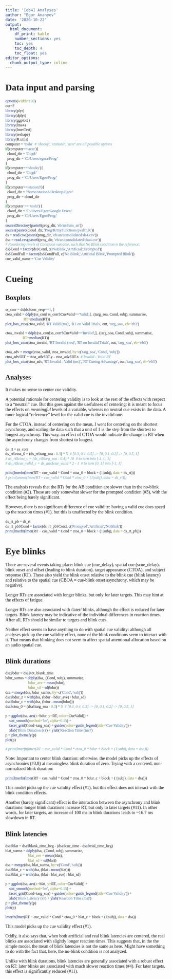 ```yaml
---
title: '[eb4] Analyses'
author: "Egor Ananyev"
date: '2020-10-22'
output:
  html_document: 
    df_print: kable
    number_sections: yes
    toc: yes
    toc_depth: 4
    toc_float: yes
editor_options:
  chunk_output_type: inline
---
```


<style type="text/css">
body, td{
  font-family: Cambria;
}
code.r{
  font-family: Inconsolata;
}
</style>

# Data input and parsing
```r
options(width=100)
out=F
library(plyr)
library(dplyr)
library(ggplot2)
library(lme4)
library(lmerTest)
library(reshape)
library(R.utils)
computer = 'toshi'  # 'shocky', 'station3', 'acer' are all possible options
if(computer=='acer'){
  cloud_dir = 'C:/gd/'
  prog_dir = 'C:/Users/egora/Prog/'
}
if(computer=='shocky'){
  cloud_dir = 'C:/gd/'
  prog_dir = 'C:/Users/Egor/Prog/'
}
if(computer=='station3'){
  cloud_dir = '/home/station3/Desktop/Egor/'
  prog_dir = cloud_dir
}
if(computer == 'toshi') {
  cloud_dir = 'C:/Users/Egor/Google Drive/'
  prog_dir = 'C:/Users/Egor/Prog/'
}
sourceDirectory(paste0(prog_dir, 'eb/an/funs_an'))
source(paste0(cloud_dir, 'Prog/R/myFunctions/pvalfn.R'))
ds = read.csv(paste0(prog_dir, 'eb/an/consolidated/ds4.csv'))
dsa = read.csv(paste0(prog_dir, 'eb/an/consolidated/dsa4.csv'))
# Reordering levels of Condition variable, such that No Blink condition is the reference:
ds$Cond = factor(ds$Cond, c('NoBlink','Artificial','Prompted'))
ds$CondFull = factor(ds$CondFull, c('No Blink','Artificial Blink','Prompted Blink'))
cue_valid_name = 'Cue Validity'
```


# Cueing


## Boxplots
```r
ss_corr = ds[ds$corr_resp==1, ]
ctoa_valid = ddply(ss_corr[ss_corr$CueValid=='Valid',], .(targ_soa, Cond, subj), summarise,
                   RT=median(RT))
plot_box_ctoa(ctoa_valid, 'RT Valid (ms)', 'RT on Valid Trials', out, 'targ_soa', eb='eb3')
```

```r
ctoa_invalid = ddply(ss_corr[ss_corr$CueValid=='Invalid',], .(targ_soa, Cond, subj), summarise, 
                  RT=median(RT))
plot_box_ctoa(ctoa_invalid, 'RT Invalid (ms)', 'RT on Invalid Trials', out, 'targ_soa', eb='eb3')
```

```r
ctoa_adv = merge(ctoa_valid, ctoa_invalid, by=c('targ_soa', 'Cond', 'subj'))
ctoa_adv$RT = ctoa_adv$RT.y - ctoa_adv$RT.x  # Invalid - Valid RT
plot_box_ctoa(ctoa_adv, 'RT Invalid - Valid (ms)', 'RT Cueing Advantage', out, 'targ_soa', eb='eb3')
```

## Analyses

It makes no sense to center cue validity.

A potential rationale for centering validity is to look at the rest of the effects with respect to a "neutral" cue. But this goes against the usefulness of centering: it is meant to focus the effects on *meaningful* levels of a variable, whereas no neutral cue exists in the data. A more logical "reference" level for the valid cue is the invalid one.

For the CTOA, instead of centering on the mean, I went for centering on the shortest asynchrony, and scaling the data such that a unit of 1 is the step from the shortest to longest asynchrony. This way, an effect of CTOA would indicate the change in RT when the asynchrony changes from shortest to longest.

```r
ds_rt = ss_corr
ds_rt$ctoa_0 = (ds_rt$targ_soa - 0.3) * 5  # [0.3, 0.4, 0.5] -> [0, 0.1, 0.2] -> [0, 0.5, 1]
# ds_rt$ctoa_c = (ds_rt$targ_soa - 0.4) * 10  # to turn into [-1, 0, 1]
# ds_rt$cue_valid_c = ds_ans$cue_valid * 2 - 1  # to turn [0, 1] into [-1, 1]
```

```r
print(lmerfn(lmer(RT ~ cue_valid * Cond * ctoa_0 + block + (1|subj), data = ds_rt)))
# print(anova(lmer(RT ~ cue_valid * Cond * ctoa_0 + (1|subj), data = ds_rt)))
```

The analysis reveals that the RTs for the AB condition are slower than in the no-blink condition (#2). These are only somewhat slower for the prompted condition (#3), with the effect being barely significant.

However, there is no significant difference of cue validity: having a valid cue does speed up the reaction times (#1), but this is unaffected by the blink condition.

```r
ds_rt_pb = ds_rt 
ds_rt_pb$Cond = factor(ds_rt_pb$Cond, c('Prompted','Artificial','NoBlink'))
print(lmerfn(lmer(RT ~ cue_valid * Cond * ctoa_0 + block + (1|subj), data = ds_rt_pb)))
```

# Eye blinks

There are several events taking place: blink cue (cue_delay), spatial cue (scue_delay), blink onset and offset (leading to blink duration), target appearance (CTOA), and subject response (RT). These also yield the blink onset relative to the blink cue (blink latency) and relative to the spatial cue (CBOA = cue-blink onset asynchrony, which may be negative).

Longer RTs are associated with longer blinks, but only for later targets. This may hint at the effects of fatigue.

Longer RTs are also associated with /later/ blinks, although the effect is reduced for later targets. Blink latency may be indicative of the individual differences in reaction times. After all, RTs should be similar to targets and blink cues.

Neither effect seems to have anything to do with spatial cue validity: although all analyses pick up the cue validity effect, none of the blink conditions seem to interact with it. That means that blinking does not seem to affect spatial attentional allocation based on an audio spatial cue.


## Blink durations

```r
dsa$bdur = dsa$tot_blank_time
bdur_sumss = ddply(dsa, .(Cond, subj), summarize, 
                        bdur_ave = mean(bdur),
                        bdur_sd = sd(bdur))
dsa = merge(dsa, bdur_sumss, by=c('Cond', 'subj'))
dsa$bdur_z = with(dsa, (bdur - bdur_ave) / bdur_sd)
dsa$bdur_c = with(dsa, (bdur - mean(bdur)))
dsa$ctoa_0 = (dsa$targ_soa - 0.3) * 5  # [0.3, 0.4, 0.5] -> [0, 0.1, 0.2] -> [0, 0.5, 1]
```

```r
p = ggplot(dsa, aes(x=bdur, y=RT, color=CueValid)) + 
    stat_smooth(method='lm', alpha=0.15) +
    facet_grid(Cond~targ_soa) + guides(color=guide_legend(title='Cue Validity')) +
    xlab('Blink Duration (s)') + ylab('Reaction Time (ms)')
p = plot_themefy(p)
plot(p)
```

```r
# print(lmerfn(lmer(RT ~ cue_valid * Cond * ctoa_0 * bdur + block + (1|subj), data = dsa)))
```

Note: Important to center blink duration: otherwise, the model picks up the effects of asynchronies (#3,8) at meaningless blink duration of zero. Trying with a centered, non-normalized blink duration:

```r
print(lmerfn(lmer(RT ~ cue_valid * Cond * ctoa_0 * bdur_c + block + (1|subj), data = dsa)))
```

This model picks up the cue validity effect (#1), but this effect does not interact with the blink condition effects.

Another (barely significant) effect is the interaction between the asynchrony and blink durations: longer blink durations increase RT, but only to later targets (#11). In other words, for later targets, an increase of 100 ms in blink durations leads to ~16.7 ms slowdown in RT.


## Blink latencies

```r
dsa$blat = dsa$blank_time_beg - (dsa$cue_time - dsa$trial_time_beg)
blat_sumss = ddply(dsa, .(Cond, subj), summarize, 
                        blat_ave = mean(blat),
                        blat_sd = sd(blat))
dsa = merge(dsa, blat_sumss, by=c('Cond', 'subj'))
dsa$blat_c = with(dsa, (blat - mean(blat)))
dsa$blat_z = with(dsa, (blat - blat_ave) / blat_sd)
```

```r
p = ggplot(dsa, aes(x=blat, y=RT, color=CueValid)) + 
    stat_smooth(method='lm', alpha=0.15) +
    facet_grid(Cond~targ_soa) + guides(color=guide_legend(title='Cue Validity')) +
    xlab('Blink Latency (s)') + ylab('Reaction Time (ms)')
p = plot_themefy(p)
plot(p)
```

```r
lmerfn(lmer(RT ~ cue_valid * Cond * ctoa_0 * blat_c + block + (1|subj), data = dsa))
```

This model picks up the cue validity effect (#1).

Oddly, it also says that, when both artificial and real blink latencies are centered, the real blinks are associated with slightly longer reaction times. This suggests that, in the the simple model, the mean of blink latencies is not the same as here. Might have something to do with the fact that, here, the no-blink condition is not analyzed.

Unlike with blink durations, blink latencies are generally associated with a robust effect on RT: later blinks are associated with much slower reaction times (#4). For later targets, this effect is significantly reduced (#11).
